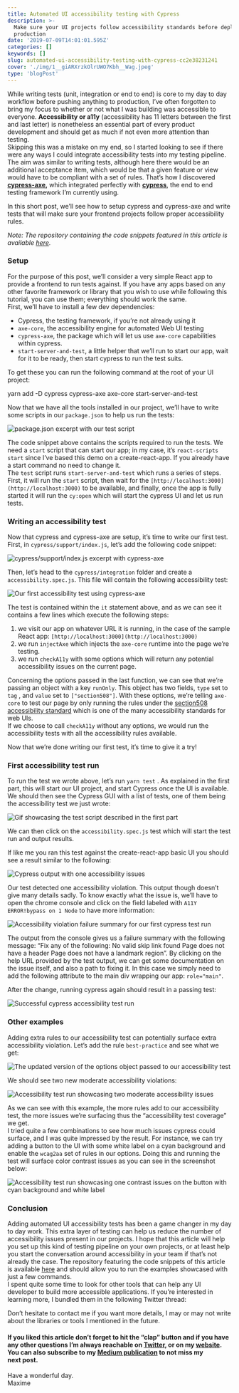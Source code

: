 ```yaml
---
title: Automated UI accessibility testing with Cypress
description: >-
  Make sure your UI projects follow accessibility standards before deploying to
  production
date: '2019-07-09T14:01:01.595Z'
categories: []
keywords: []
slug: automated-ui-accessibility-testing-with-cypress-cc2e38231241
cover: './img/1__giARXrzkOlrUWO7Kbh__Wag.jpeg'
type: 'blogPost'
---
```


While writing tests (unit, integration or end to end) is core to my day to day workflow before pushing anything to production, I’ve often forgotten to bring my focus to whether or not what I was building was accessible to everyone. **Accessibility or a11y** (accessibility has 11 letters between the first and last letter) is nonetheless an essential part of every product development and should get as much if not even more attention than testing.   
Skipping this was a mistake on my end, so I started looking to see if there were any ways I could integrate accessibility tests into my testing pipeline. The aim was similar to writing tests, although here there would be an additional acceptance item, which would be that a given feature or view would have to be compliant with a set of rules. That’s how I discovered [**cypress-axe**](https://www.npmjs.com/package/cypress-axe)**,** which integrated perfectly with [**cypress**](https://www.cypress.io/), the end to end testing framework I’m currently using.

In this short post, we’ll see how to setup cypress and cypress-axe and write tests that will make sure your frontend projects follow proper accessibility rules.

_Note: The repository containing the code snippets featured in this article is available_ [_here_](https://github.com/MaximeHeckel/cypress-axe-example)_._

### Setup

For the purpose of this post, we’ll consider a very simple React app to provide a frontend to run tests against. If you have any apps based on any other favorite framework or library that you wish to use while following this tutorial, you can use them; everything should work the same.  
First, we’ll have to install a few dev dependencies:

- Cypress, the testing framework, if you’re not already using it
- `axe-core`, the accessibility engine for automated Web UI testing
- `cypress-axe`, the package which will let us use `axe-core` capabilities within cypress.
- `start-server-and-test`, a little helper that we’ll run to start our app, wait for it to be ready, then start cypress to run the test suits.

To get these you can run the following command at the root of your UI project:

yarn add -D cypress cypress-axe axe-core start-server-and-test

Now that we have all the tools installed in our project, we’ll have to write some scripts in our `package.json` to help us run the tests:

![package.json excerpt with our test script](img/1__le95a2bCe0AhSBC8TLDKwA.png)

The code snippet above contains the scripts required to run the tests. We need a `start` script that can start our app; in my case, it’s `react-scripts start` since I’ve based this demo on a create-react-app. If you already have a start command no need to change it.  
The `test` script runs `start-server-and-test` which runs a series of steps. First, it will run the `start` script, then wait for the `[http://localhost:3000](http://localhost:3000)` to be available, and finally, once the app is fully started it will run the `cy:open` which will start the cypress UI and let us run tests.

### Writing an accessibility test

Now that cypress and cypress-axe are setup, it’s time to write our first test. First, in `cypress/support/index.js`, let’s add the following code snippet:

![cypress/support/index.js excerpt with cypress-axe](img/1__kF__SCewfpEwLuzMYWVQwMg.png)

Then, let’s head to the `cypress/integration` folder and create a `accessibility.spec.js`. This file will contain the following accessibility test:

![Our first accessibility test using cypress-axe](img/1__dRaecCV5yfL0dKElZ0ZNUw.png)

The test is contained within the `it` statement above, and as we can see it contains a few lines which execute the following steps:

1.  we visit our app on whatever URL it is running, in the case of the sample React app: `[http://localhost:3000](http://localhost:3000)`
2.  we run `injectAxe` which injects the `axe-core` runtime into the page we’re testing.
3.  we run `checkA11y` with some options which will return any potential accessibility issues on the current page.

Concerning the options passed in the last function, we can see that we’re passing an object with a key `runOnly`. This object has two fields, `type` set to `tag` , and `value` set to `["section508"]`. With these options, we’re telling `axe-core` to test our page by only running the rules under the [section508 accessibility standard](https://www.section508.gov/about-us) which is one of the many accessibility standards for web UIs.  
If we choose to call `checkA11y` without any options, we would run the accessibility tests with all the accessibility rules available.

Now that we’re done writing our first test, it’s time to give it a try!

### First accessibility test run

To run the test we wrote above, let’s run `yarn test` . As explained in the first part, this will start our UI project, and start Cypress once the UI is available.  
We should then see the Cypress GUI with a list of tests, one of them being the accessibility test we just wrote:

![Gif showcasing the test script described in the first part](img/1____lNKDG4Df1xEBhWQDlTnBg.gif)

We can then click on the `accessibility.spec.js` test which will start the test run and output results.

If like me you ran this test against the create-react-app basic UI you should see a result similar to the following:

![Cypress output with one accessibility issues](img/1__wb7XX__RaUKDRawdVBCu9xQ.png)

Our test detected one accessibility violation. This output though doesn’t give many details sadly. To know exactly what the issue is, we’ll have to open the chrome console and click on the field labeled with `A11Y ERROR!bypass on 1 Node` to have more information:

![Accessibility violation failure summary for our first cypress test run](img/1__FpWJmUGcyX1t3g__OUSr__yw.png)

The output from the console gives us a failure summary with the following message: “Fix any of the following: No valid skip link found Page does not have a header Page does not have a landmark region”. By clicking on the help URL provided by the test output, we can get some documentation on the issue itself, and also a path to fixing it. In this case we simply need to add the following attribute to the main div wrapping our app: `role="main"`.

After the change, running cypress again should result in a passing test:

![Successful cypress accessibility test run](img/1__zS7P6cLOuHEeeBQpJyYXUA.png)

### Other examples

Adding extra rules to our accessibility test can potentially surface extra accessibility violation. Let’s add the rule `best-practice` and see what we get:

![The updated version of the options object passed to our accessibility test](img/1__C6V2FBSNrYEmiSrM7Xr3xg.png)

We should see two new moderate accessibility violations:

![Accessibility test run showcasing two moderate accessibility issues](img/1__HQn____ccDyHh7dQU4f65BIg.png)

As we can see with this example, the more rules add to our accessibility test, the more issues we’re surfacing thus the “accessibility test coverage” we get.  
I tried quite a few combinations to see how much issues cypress could surface, and I was quite impressed by the result. For instance, we can try adding a button to the UI with some white label on a cyan background and enable the `wcag2aa` set of rules in our options. Doing this and running the test will surface color contrast issues as you can see in the screenshot below:

![Accessibility test run showcasing one contrast issues on the button with cyan background and white label](img/1____56yiC68TRURMinyTsquuQ.png)

### Conclusion

Adding automated UI accessibility tests has been a game changer in my day to day work. This extra layer of testing can help us reduce the number of accessibility issues present in our projects. I hope that this article will help you set up this kind of testing pipeline on your own projects, or at least help you start the conversation around accessibility in your team if that’s not already the case. The repository featuring the code snippets of this article is available [here](https://github.com/MaximeHeckel/cypress-axe-example) and should allow you to run the examples showcased with just a few commands.  
I spent quite some time to look for other tools that can help any UI developer to build more accessible applications. If you’re interested in learning more, I bundled them in the following Twitter thread:

Don’t hesitate to contact me if you want more details, I may or may not write about the libraries or tools I mentioned in the future.

#### If you liked this article don’t forget to hit the “clap” button and if you have any other questions I’m always reachable on [Twitter](http://twitter.com/MaximeHeckel), or on my [website](https://maximeheckel.com). You can also subscribe to my [Medium publication](https://medium.com/maxime-heckel) to not miss my next post.

Have a wonderful day.  
Maxime
